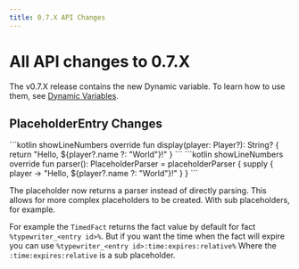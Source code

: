```yaml
---
title: 0.7.X API Changes
---
```



# All API changes to 0.7.X

The v0.7.X release contains the new Dynamic variable. 
To learn how to use them, see [Dynamic Variables](/develop/extensions/entries/static/variable).

## PlaceholderEntry Changes 

<Tabs>
    <TabItem value="old" label="Old">
        ```kotlin showLineNumbers
        override fun display(player: Player?): String? {
            return "Hello, ${player?.name ?: "World"}!"
        }
        ```
    </TabItem>
    <TabItem value="new" label="New" default>
        ```kotlin showLineNumbers
        override fun parser(): PlaceholderParser = placeholderParser {
            supply { player ->
                "Hello, ${player?.name ?: "World"}!"
            }
        }
        ```
    </TabItem>
</Tabs>

The placeholder now returns a parser instead of directly parsing. 
This allows for more complex placeholders to be created. 
With sub placeholders, for example.

For example the `TimedFact` returns the fact value by default for fact `%typewriter_<entry id>%`.
But if you want the time when the fact will expire you can use `%typewriter_<entry id>:time:expires:relative%`
Where the `:time:expires:relative` is a sub placeholder.

